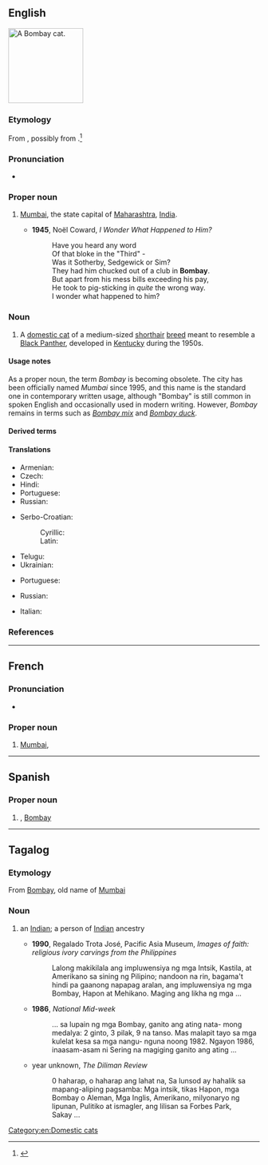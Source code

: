 ==English==
[[File:Bombay Cat - Head.jpg|thumb|right|150px|A Bombay cat.]]
{{wikipedia|Bombay cat}}
{{commonscat|Bombay Cat}}

===Etymology===
From {{der|en|pt|Bombaim}}, possibly from {{der|en|mr|मुंबादेवी||goddess Mumba}}.<ref>{{R:Online_Etymology_Dictionary}}</ref> {{attention|en|check Marathi}}

===Pronunciation===
* {{rhymes|eɪ|lang=en}}

===Proper noun===
{{en-proper noun}}

# {{lb|en|dated}} [[Mumbai]], the state capital of [[Maharashtra]], [[India]].
#* '''1945''', Noël Coward, ''I Wonder What Happened to Him?''
#*: Have you heard any word<br>Of that bloke in the "Third" -<br>Was it Sotherby, Sedgewick or Sim?<br>They had him chucked out of a club in '''Bombay'''.<br>But apart from his mess bills exceeding his pay,<br>He took to pig-sticking in ''quite'' the wrong way.<br>I wonder what happened to him?

===Noun===
{{en-noun}}

# A [[domestic cat]] of a medium-sized [[shorthair]] [[breed]] meant to resemble a [[panther|Black Panther]], developed in [[Kentucky]] during the 1950s.

====Usage notes====
As a proper noun, the term ''Bombay'' is becoming obsolete. The city has been officially named ''Mumbai'' since 1995, and this name is the standard one in contemporary written usage, although "Bombay" is still common in spoken English and occasionally used in modern writing. However, ''Bombay'' remains in terms such as ''[[Bombay mix]]'' and ''[[Bombay duck]]''.

====Derived terms====
{{der2|lang=en
|Bombay cat
|Bombay mix
|Bombay duck
|Bombayite
|Bombay chicken
|Bombay potatoes
|Bollywood}}

====Translations====
{{trans-top-also|former name of Mumbai|Mumbai}}
* Armenian: {{t|hy|Բոմբեյ}}
* Czech: {{t+|cs|Bombaj|f}}
* Hindi: {{t+|hi|बम्बई|m|tr=bambaii|sc=Deva}}
* Portuguese: {{t|pt|Bombaim}}
* Russian: {{t+|ru|Бомбе́й|m}}
{{trans-mid}}
* Serbo-Croatian:
*: Cyrillic: {{t|sh|Бомбај|m}}
*: Latin: {{t|sh|Bombaj|m}}
* Telugu: {{t+|te|బొంబాయి}}
* Ukrainian: {{t|uk|Бомбей}}
{{trans-bottom}}

{{trans-see|Mumbai}}

{{trans-top|cat}}
* Portuguese: {{t|pt|bombaim|m}}
{{trans-mid}}
* Russian: {{t|ru|Бомбе́йская ко́шка|f}}
{{trans-bottom}}

{{checktrans-top}}
* Italian: {{t-check|it|gatto Bombay}}
{{trans-mid}}
{{trans-bottom}}

===References===
<references/>

[[Category:en:Domestic cats]]

----

==French==
{{wikipedia|lang=fr}}

===Pronunciation===
* {{IPA|/bɔ̃.bɛ/|lang=fr}}

===Proper noun===
{{fr-proper noun}}

# [[Mumbai]], {{l|en|Bombay}}

----

==Spanish==
{{wikipedia|lang=es}}

===Proper noun===
{{es-proper noun|m}}

# {{l|en|Mumbai}}, [[Bombay]]
----
==Tagalog==
===Etymology===
From [[Bombay]], old name of [[Mumbai]]
===Noun===
{{head|tl|noun|cat2=ethnic slurs}}
#{{lb|tl|usually|_|pejorative|ethnic slur}} an [[Indian]]; a person of [[Indian]] ancestry
#* '''1990''', Regalado Trota José, Pacific Asia Museum, ''Images of faith: religious ivory carvings from the Philippines''
#*: Lalong makikilala ang impluwensiya ng mga Intsik, Kastila, at Amerikano sa  sining ng Pilipino; nandoon na rin, bagama&#39;t hindi pa gaanong napapag aralan,  ang impluwensiya ng mga Bombay, Hapon at Mehikano. Maging ang likha ng  mga&nbsp;...
#* '''1986''', ''National Mid-week''
#*: ... sa lupain ng mga Bombay, ganito ang ating nata- mong medalya: 2 ginto, 3  pilak, 9 na tanso. Mas malapit tayo sa mga kulelat kesa sa mga nangu- nguna  noong 1982. Ngayon 1986, inaasam-asam ni Sering na magiging ganito ang  ating&nbsp;...
#* year unknown, ''The Diliman Review''
#*: 0 haharap, o haharap ang lahat na, Sa lunsod ay hahalik sa mapang-aliping  pagsamba: Mga intsik, tikas Hapon, mga Bombay o Aleman, Mga Inglis,  Amerikano, milyonaryo ng lipunan, Pulitiko at ismagler, ang lilisan sa Forbes  Park, Sakay&nbsp;...